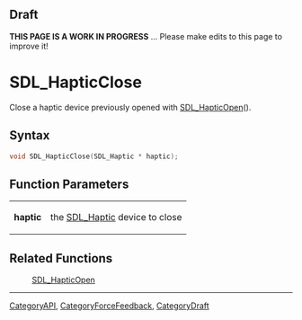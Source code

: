 
== Draft ==

'''THIS PAGE IS A WORK IN PROGRESS''' ... Please make edits to this page to improve it!
= SDL_HapticClose =

Close a haptic device previously opened with [[SDL_HapticOpen]]().

== Syntax ==

<syntaxhighlight lang='c'>
void SDL_HapticClose(SDL_Haptic * haptic);
</syntaxhighlight>

== Function Parameters ==

{|
|'''haptic'''
|the [[SDL_Haptic]] device to close
|}

== Related Functions ==

:[[SDL_HapticOpen]]

----
[[CategoryAPI]], [[CategoryForceFeedback]], [[CategoryDraft]]



